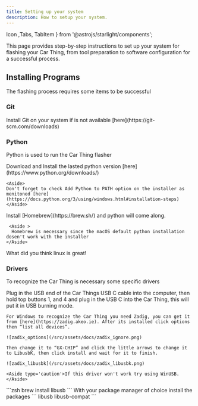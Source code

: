 ```yaml
---
title: Setting up your system
description: How to setup your system.
---
```


Icon ,Tabs, TabItem } from '@astrojs/starlight/components';


This page provides step-by-step instructions to set up your system for flashing your Car Thing, from tool preparation to software configuration for a successful process.

## Installing Programs
The flashing process requires some items to be successful

### Git
<Tabs syncKey="system">

  <TabItem label="Windows" icon='seti:windows'>
    Install Git on your system if is not available [here](https://git-scm.com/downloads)
  </TabItem>

</Tabs>


### Python

Python is used to run the Car Thing flasher 

<Tabs syncKey="system">

  <TabItem label="Windows" icon='seti:windows'>
    Download and Install the lasted python version [here](https://www.python.org/downloads/)

    <Aside>
    Don't forget to check Add Python to PATH option on the installer as menitoned [here](https://docs.python.org/3/using/windows.html#installation-steps)
    </Aside>
  </TabItem>

  <TabItem label="Mac" icon='apple'>
    Install [Homebrew](https://brew.sh/) and python will come along.

     <Aside >
      Homebrew is necessary since the macOS default python installation dosen't work with the installer
    </Aside>
  </TabItem>

  <TabItem label="Linux" icon='linux'>
    <Aside type='tip'>What did you think linux is great!</Aside>
  </TabItem>

</Tabs>

### Drivers

To recognize the Car Thing is necessary some specific drivers

<Tabs syncKey="system">
  <TabItem label="Windows" icon='seti:windows'>
    Plug in the USB end of the Car Things USB C cable into the computer, then hold top buttons 1, and 4 and plug in the USB C into the Car Thing, this will put it in USB burning mode.

    For Windows to recognize the Car Thing you need Zadig, you can get it from [here](https://zadig.akeo.ie). After its installed click options then “list all devices”.

    ![zadix_options](/src/assets/docs/zadix_ignore.png)

    Then change it to “GX-CHIP” and click the little arrows to change it to LibusbK, then click install and wait for it to finish.

    ![zadix_libusbk](/src/assets/docs/zadix_libusbk.png)

    <Aside type='caution'>If this driver won't work try using WinUSB.</Aside>
  </TabItem>
  
  <TabItem label="Mac" icon='apple'>
    ```zsh
    brew install libusb
    ```
  </TabItem>

  <TabItem label="Linux" icon='linux'>
    With your package manager of choice install the packages
    ```
    libusb libusb-compat
    ```
  </TabItem>
</Tabs>

